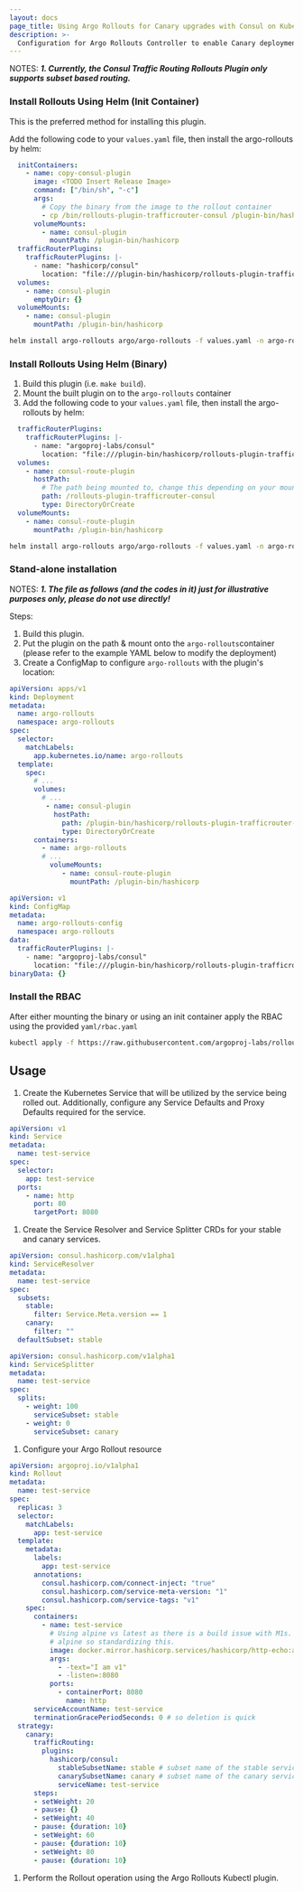 ```yaml
---
layout: docs
page_title: Using Argo Rollouts for Canary upgrades with Consul on Kubernetes
description: >-
  Configuration for Argo Rollouts Controller to enable Canary deployments for subset based routing using Rollouts to integrate with Consul Service Mesh.
---
```


NOTES:
**_1. Currently, the Consul Traffic Routing Rollouts Plugin only supports subset based routing._**

### Install Rollouts Using Helm (Init Container)
This is the preferred method for installing this plugin.

Add the following code to your `values.yaml` file, then install the argo-rollouts by helm:

```yaml
  initContainers:
    - name: copy-consul-plugin
      image: <TODO Insert Release Image>
      command: ["/bin/sh", "-c"]
      args:
        # Copy the binary from the image to the rollout container
        - cp /bin/rollouts-plugin-trafficrouter-consul /plugin-bin/hashicorp
      volumeMounts:
        - name: consul-plugin
          mountPath: /plugin-bin/hashicorp
  trafficRouterPlugins:
    trafficRouterPlugins: |-
      - name: "hashicorp/consul"
        location: "file:///plugin-bin/hashicorp/rollouts-plugin-trafficrouter-consul"
  volumes:
    - name: consul-plugin
      emptyDir: {}
  volumeMounts:
    - name: consul-plugin
      mountPath: /plugin-bin/hashicorp
```
```bash
helm install argo-rollouts argo/argo-rollouts -f values.yaml -n argo-rollouts
```

### Install Rollouts Using Helm (Binary)

1. Build this plugin (i.e. `make build`).
2. Mount the built plugin on to the `argo-rollouts` container
3. Add the following code to your `values.yaml` file, then install the argo-rollouts by helm:

```yaml
  trafficRouterPlugins:
    trafficRouterPlugins: |-
      - name: "argoproj-labs/consul"
        location: "file:///plugin-bin/hashicorp/rollouts-plugin-trafficrouter-consul"
  volumes:
    - name: consul-route-plugin
      hostPath:
        # The path being mounted to, change this depending on your mount path
        path: /rollouts-plugin-trafficrouter-consul
        type: DirectoryOrCreate
  volumeMounts:
    - name: consul-route-plugin
      mountPath: /plugin-bin/hashicorp
```
```bash
helm install argo-rollouts argo/argo-rollouts -f values.yaml -n argo-rollouts
```

### Stand-alone installation

NOTES:
**_1. The file as follows (and the codes in it) just for illustrative purposes only, please do not use directly!_**

Steps:

1. Build this plugin.
2. Put the plugin on the path & mount onto the `argo-rollouts`container (please refer to the example YAML below to modify the deployment)
3. Create a ConfigMap to configure `argo-rollouts` with the plugin's location:

```yaml
apiVersion: apps/v1
kind: Deployment
metadata:
  name: argo-rollouts
  namespace: argo-rollouts
spec:
  selector:
    matchLabels:
      app.kubernetes.io/name: argo-rollouts
  template:
    spec:
      # ...
      volumes:
        # ...
         - name: consul-plugin
           hostPath:
             path: /plugin-bin/hashicorp/rollouts-plugin-trafficrouter-consul
             type: DirectoryOrCreate
      containers:
        - name: argo-rollouts
        # ...
          volumeMounts:
             - name: consul-route-plugin
               mountPath: /plugin-bin/hashicorp

```
```yaml
apiVersion: v1
kind: ConfigMap
metadata:
  name: argo-rollouts-config
  namespace: argo-rollouts
data:
  trafficRouterPlugins: |-
    - name: "argoproj-labs/consul"
      location: "file:///plugin-bin/hashicorp/rollouts-plugin-trafficrouter-consul"
binaryData: {}
```

### Install the RBAC

After either mounting the binary or using an init container apply the RBAC using the provided `yaml/rbac.yaml`
```bash
kubectl apply -f https://raw.githubusercontent.com/argoproj-labs/rollouts-plugin-trafficrouter-consul/main/yaml/rbac.yaml
```

## Usage

1. Create the Kubernetes Service that will be utilized by the service being rolled out. Additionally, configure any Service Defaults and Proxy Defaults required for the service.
```yaml
apiVersion: v1
kind: Service
metadata:
  name: test-service
spec:
  selector:
    app: test-service
  ports:
    - name: http
      port: 80
      targetPort: 8080
```

1. Create the Service Resolver and Service Splitter CRDs for your stable and canary services.
```yaml
apiVersion: consul.hashicorp.com/v1alpha1
kind: ServiceResolver
metadata:
  name: test-service
spec:
  subsets:
    stable:
      filter: Service.Meta.version == 1
    canary:
      filter: ""
  defaultSubset: stable
```
```yaml
apiVersion: consul.hashicorp.com/v1alpha1
kind: ServiceSplitter
metadata:
  name: test-service
spec:
  splits:
    - weight: 100
      serviceSubset: stable
    - weight: 0
      serviceSubset: canary
```

1. Configure your Argo Rollout resource
```yaml
apiVersion: argoproj.io/v1alpha1
kind: Rollout
metadata:
  name: test-service
spec:
  replicas: 3
  selector:
    matchLabels:
      app: test-service
  template:
    metadata:
      labels:
        app: test-service
      annotations:
        consul.hashicorp.com/connect-inject: "true"
        consul.hashicorp.com/service-meta-version: "1"
        consul.hashicorp.com/service-tags: "v1"
    spec:
      containers:
        - name: test-service
          # Using alpine vs latest as there is a build issue with M1s. Also other tests in multiport-app reference
          # alpine so standardizing this.
          image: docker.mirror.hashicorp.services/hashicorp/http-echo:alpine
          args:
            - -text="I am v1"
            - -listen=:8080
          ports:
            - containerPort: 8080
              name: http
      serviceAccountName: test-service
      terminationGracePeriodSeconds: 0 # so deletion is quick
  strategy:
    canary:
      trafficRouting:
        plugins:
          hashicorp/consul:
            stableSubsetName: stable # subset name of the stable service
            canarySubsetName: canary # subset name of the canary service
            serviceName: test-service
      steps:
      - setWeight: 20
      - pause: {}
      - setWeight: 40
      - pause: {duration: 10}
      - setWeight: 60
      - pause: {duration: 10}
      - setWeight: 80
      - pause: {duration: 10}
```

1. Perform the Rollout operation using the Argo Rollouts Kubectl plugin.
